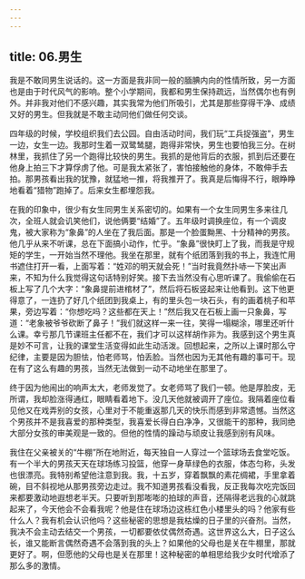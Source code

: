 ```yaml
---
---
---
```

title: 06.男生
---




我是不敢同男生说话的。这一方面是我非同一般的腼腆内向的性情所致，另一方面也是由于时代风气的影响。整个小学期间，我都和男生保持疏远，当然偶尔也有例外。并非我对他们不感兴趣，其实我常为他们所吸引，尤其是那些穿得干净、成绩又好的男生。但我就是不敢主动同他们做任何交谈。

四年级的时候，学校组织我们去公园。自由活动时间，我们玩“工兵捉强盗”，男生一边，女生一边。我那时生着一双鹭鸶腿，跑得非常快，男生也要怕我三分。在树林里，我抓住了另一个跑得比较快的男生。我抓的是他背后的衣服，抓到后还要在他身上拍三下才算俘虏了他。可是我太紧张了，害怕接触他的身体，不敢伸手去拍。那男孩看出我的犹豫，就猛地一推，将我推开了。我真是后悔得不行，眼睁睁地看着“猎物”跑掉了。后来女生都埋怨我。

在我的印象中，很少有女生同男生关系密切的。如果有一个女生同男生多来往几次，全班人就会讥笑他们，说他俩要“结婚”了。五年级时调换座位，有一个调皮鬼，被大家称为“象鼻”的人坐在了我后面。那是一个脸蛋黝黑、十分精神的男孩。他几乎从来不听课，总在下面搞小动作，忙乎。“象鼻”很快盯上了我，而我是守规矩的学生，一开始当然不理他。我坐在那里，就有个纸团落到我的书上，我连忙用书遮住打开一看，上面写着：“姓邓的明天就会死！”当时我竟然扑哧一下笑出声来，不知为什么我觉得这句话特别好笑。接下去当然没有心思听课了。我偷偷在石板上写了几个大字：“象鼻提前进棺材了”，然后将石板竖起来让他看到。这下他更得意了，一连扔了好几个纸团到我桌上，有的里头包一块石头，有的画着桃子和苹果，旁边写着：“你想吃吗？这些都在天上！”然后我又在石板上画一只象鼻，写道：“老象被爷爷砍断了鼻子！”我们就这样一来一往，笑得一塌糊涂，哪里还听什么课。幸亏那几节课班主任都不在，我们才可以这样胡作非为。我感到这个男生真是妙不可言，让我的课堂生活变得如此生动活泼。回想起来，之所以上课时那么守纪律，主要是因为胆怯，怕老师骂，怕丢脸。当然也因为无其他有趣的事可干。现在有了这么有趣的男孩，当然无法做到一动不动地坐在那里了。

终于因为他闹出的响声太大，老师发觉了。女老师骂了我们一顿。他是厚脸皮，无所谓，我却脸涨得通红，眼睛看着地下。没几天他就被调开了座位。我隔着座位看见他又在戏弄别的女孩，心里对于不能重返那几天的快乐而感到非常遗憾。当然这个男孩并不是我喜爱的那种类型，我喜爱长得白白净净，又很能干的那种，我同绝大部分女孩的审美观是一致的。但他的性情的躁动与顽皮让我感到别有风味。

我住在父亲被关的“牛棚”所在地附近，每天独自一人穿过一个篮球场去食堂吃饭。有一个半大的男孩天天在球场练习投篮，他穿一身草绿色的衣服，体态匀称，头发也很漂亮。我特别希望他注意到我。我，十五岁，穿着飘飘的素花绸裙，手里拿着碗，目不斜视地从那男孩旁边走过。我不知道男孩看没看我，反正我每次吃完饭回来都要激动地遐想老半天。只要听到那嘭嘭的拍球的声音，还隔得老远我的心就跳起来了，今天他会不会看我呢？他是住在球场边这栋红色小楼里头的吗？他家有些什么人？我有机会认识他吗？这些秘密的思想是我枯燥的日子里的兴奋剂。当然，我决不会主动去结交一个男孩，一切都要依仗偶然奇遇。这世界这么大，日子这么长，谁又能断言偶然奇遇不会落到我的头上？如果他的父母也是关在牛棚里，那就更好了。啊，但愿他的父母也是关在那里！这种秘密的单相思给我少女时代增添了那么多的激情。